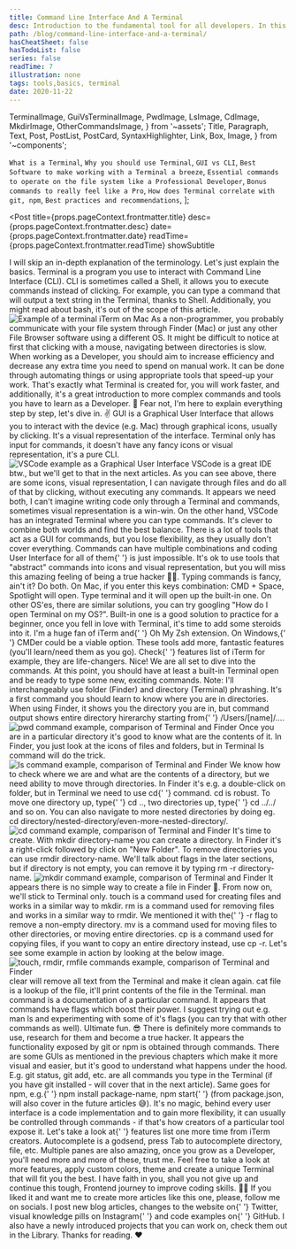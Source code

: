 ```yaml
---
title: Command Line Interface And A Terminal
desc: Introduction to the fundamental tool for all developers. In this article, you'll learn why learning terminal commands is crucial and how does that correlate with other tools such as git or npm. We'll also go through best practices and recommendations.
path: /blog/command-line-interface-and-a-terminal/
hasCheatSheet: false
hasTodoList: false
series: false
readTime: 7
illustration: none
tags: tools,basics, terminal
date: 2020-11-22
---
```


  TerminalImage,
  GuiVsTerminalImage,
  PwdImage,
  LsImage,
  CdImage,
  MkdirImage,
  OtherCommandsImage,
} from '~assets';
  Title,
  Paragraph,
  Text,
  Post,
  PostList,
  PostCard,
  SyntaxHighlighter,
  Link,
  Box,
  Image,
} from '~components';

  `What is a Terminal`,
  `Why you should use Terminal`,
  `GUI vs CLI`,
  `Best Software to make working with a Terminal a breeze`,
  `Essential commands to operate on the file system like a Professional Developer`,
  `Bonus commands to really feel like a Pro`,
  `How does Terminal correlate with git, npm`,
  `Best practices and recommendations`,
];

<Post
  title={props.pageContext.frontmatter.title}
  desc={props.pageContext.frontmatter.desc}
  date={props.pageContext.frontmatter.date}
  readTime={props.pageContext.frontmatter.readTime}
  showSubtitle
>
  <Title level={3}>What You'll Learn</Title>
  <PostList data={whatYouWillLearnPoints} />
  <Paragraph lastParagraph />
  <Title level={3}>What is a Terminal</Title>
  <Paragraph>
    I will skip an in-depth explanation of the terminology. Let's just explain
    the basics.
  </Paragraph>
  <Paragraph>
    Terminal is a program you use to interact with Command Line Interface (CLI).
    CLI is sometimes called a Shell, it allows you to execute commands instead
    of clicking. For example, you can type a command that will output a text
    string in the Terminal, thanks to Shell. Additionally, you might read about
    bash, it's out of the scope of this article.
  </Paragraph>
  <Image
    src={TerminalImage}
    alt="Example of a terminal iTerm on Mac"
    desc={`Example of echo "Hello Terminal" command`}
  />
  <Paragraph lastParagraph />
  <Title level={3}>Why You Should Use Terminal</Title>
  <Paragraph>
    As a non-programmer, you probably communicate with your file system through
    Finder (Mac) or just any other File Browser software using a different OS.
    It might be difficult to notice at first that clicking with a mouse,
    navigating between directories <Text strong>is slow.</Text>
  </Paragraph>
  <Paragraph>
    When working as a Developer, you should aim to increase efficiency and
    decrease any extra time you need to spend on manual work.
  </Paragraph>
  <Paragraph>
    It can be done through automating things or using appropriate tools that
    speed-up your work. That's exactly what Terminal is created for, you will
    work faster, and additionally, it's a great introduction to more complex
    commands and tools you have to learn as a Developer. 🙈
  </Paragraph>
  <Paragraph lastParagraph>
    Fear not, I'm here to explain everything step by step, let's dive in. ✌️
  </Paragraph>
  <Title level={3}>GUI vs CLI</Title>
  <Paragraph>
    GUI is a Graphical User Interface that allows you to interact with the
    device (e.g. Mac) through graphical icons, usually by clicking. It's a
    visual representation of the interface.
  </Paragraph>
  <Paragraph>
    Terminal only has input for commands, it doesn't have any fancy icons or
    visual representation, it's a pure CLI.
  </Paragraph>
  <Image
    src={GuiVsTerminalImage}
    alt="VSCode example as a Graphical User Interface"
    desc="Left - VSCode as a GUI, Right - iTerm Mac Terminal"
  />
  <Paragraph>
    VSCode is a great IDE btw., but we'll get to that in the next articles. As
    you can see above, there are some icons, visual representation, I can
    navigate through files and do all of that by clicking, without executing any
    commands.
  </Paragraph>
  <Paragraph>
    It appears we need both, I can't imagine writing code only through a
    Terminal and commands, sometimes visual representation is a win-win. On the
    other hand, VSCode has an integrated Terminal where you can type commands.
    It's clever to combine both worlds and find the best balance.
  </Paragraph>
  <Paragraph>
    There is a lot of tools that act as a GUI for commands, but you lose
    flexibility, as they usually don't cover everything. Commands can have
    multiple combinations and coding User Interface for all of them{' '}
    <Text strong>is just impossible.</Text>
  </Paragraph>
  <Paragraph lastParagraph>
    It's ok to use tools that "abstract" commands into icons and visual
    representation, but you will miss this amazing feeling of being a true
    hacker 👨‍💻. Typing commands is fancy, ain't it? Do both.
  </Paragraph>
  <Title level={3}>Which Terminal Do I Use?</Title>
  <Paragraph>
    On Mac, if you enter this keys combination: <Text code>CMD + Space</Text>,
    Spotlight will open. Type <Text code>terminal</Text> and it will open up the
    built-in one. On other OS'es, there are similar solutions, you can try
    googling "How do I open Terminal on my OS?".
  </Paragraph>
  <Paragraph>
    Built-in one is a good solution to practice for a beginner, once you fell in
    love with Terminal, it's time to add some steroids into it.
  </Paragraph>
  <Paragraph lastParagraph>
    I'm a huge fan of <Link href="https://iterm2.com/">iTerm</Link> and{' '}
    <Link href="https://ohmyz.sh/">Oh My Zsh</Link> extension. On Windows,{' '}
    <Link href="https://cmder.net/">CMDer</Link> could be a viable option. These
    tools add more, fantastic features (you'll learn/need them as you go). Check{' '}
    <Link href="https://iterm2.com/features.html">features list</Link> of iTerm
    for example, they are life-changers.
  </Paragraph>
  <Title level={3}>Essential Commands</Title>
  <Paragraph>
    Nice! We are all set to dive into the commands. At this point, you should
    have at least a built-in Terminal open and be ready to type some new,
    exciting commands.
  </Paragraph>
  <Paragraph breakParagraph>
    <Text strong>Note:</Text> I'll interchangeably use folder (Finder) and
    directory (Terminal) phrashing.
  </Paragraph>
  <Title level={4} transform="none">
    <Text code>pwd</Text> - print working directory
  </Title>
  <Paragraph>
    It's a first command you should learn to know where you are in directories.
    When using Finder, it shows you the directory you are in, but command output
    shows entire directory hirerarchy starting from{' '}
    <Text code>/Users/[name]/...</Text>.
  </Paragraph>
  <Image
    src={PwdImage}
    alt="pwd command example, comparison of Terminal and Finder"
  />
  <Title level={4} transform="none">
    <Text code>ls</Text> - list
  </Title>
  <Paragraph>
    Once you are in a particular directory it's good to know what are the
    contents of it. In Finder, you just look at the icons of files and folders,
    but in Terminal <Text code>ls</Text> command will do the trick.
  </Paragraph>
  <Image
    src={LsImage}
    alt="ls command example, comparison of Terminal and Finder"
  />
  <Title level={4} transform="none">
    <Text code>cd</Text> - change directory
  </Title>
  <Paragraph>
    We know how to check where we are and what are the contents of a directory,
    but we need ability to move through directories. In Finder it's e.g. a
    double-click on folder, but in Terminal we need to use <Text code>cd</Text>{' '}
    command.
  </Paragraph>
  <Paragraph>
    <Text code>cd</Text> is robust. To move one directory up, type{' '}
    <Text code>cd ..</Text>, two directories up, type{' '}
    <Text code>cd ../../</Text> and so on. You can also navigate to more nested
    directories by doing eg.
    <br />
    <Text code>cd directory/nested-directory/even-more-nested-directory/</Text>.
  </Paragraph>
  <Image
    src={CdImage}
    alt="cd command example, comparison of Terminal and Finder"
  />
  <Title level={4} transform="none">
    <Text code>mkdir</Text> - make directory
  </Title>
  <Paragraph>
    It's time to create. With <Text code>mkdir directory-name</Text> you can
    create a directory. In Finder it's a right-click followed by click on "New
    Folder".
  </Paragraph>
  <Paragraph>
    To remove directories you can use <Text code>rmdir directory-name</Text>.
    We'll talk about flags in the later sections, but if directory is not empty,
    you can remove it by typing <Text code>rm -r directory-name</Text>.
  </Paragraph>
  <Image
    src={MkdirImage}
    alt="mkdir command example, comparison of Terminal and Finder"
  />
  <Title level={4} transform="none">
    <Text code>touch, cp, mv</Text> - other commands
  </Title>
  <Paragraph>
    It appears there is no simple way to create a file in Finder 🤯. From now
    on, we'll stick to Terminal only.
  </Paragraph>
  <Paragraph>
    <Text code>touch</Text> is a command used for creating files and works in a
    similar way to <Text code>mkdir</Text>.
  </Paragraph>
  <Paragraph>
    <Text code>rm</Text> is a command used for removing files and works in a
    similar way to <Text code>rmdir</Text>. We mentioned it with the{' '}
    <Text code>-r</Text> flag to remove a non-empty directory.
  </Paragraph>
  <Paragraph>
    <Text code>mv</Text> is a command used for moving files to other
    directories, or moving entire directories.
  </Paragraph>
  <Paragraph>
    <Text code>cp</Text> is a command used for copying files, if you want to
    copy an entire directory instead, use <Text code>cp -r</Text>.
  </Paragraph>
  <Paragraph>
    Let's see some example in action by looking at the below image.
  </Paragraph>
  <Image
    src={OtherCommandsImage}
    alt="touch, rmdir, rmfile commands example, comparison of Terminal and Finder"
  />
  <Paragraph lastParagraph />
  <Title level={3}>Bonus Commands</Title>
  <Paragraph>
    <Text code>clear</Text> will remove all text from the Terminal and make it
    clean again.
  </Paragraph>
  <Paragraph>
    <Text code>cat file</Text> is a lookup of the file, it'll print contents of
    the file in the Terminal.
  </Paragraph>
  <Paragraph>
    <Text code>man command</Text> is a documentation of a particular command. It
    appears that commands have flags which boost their power. I suggest trying
    out e.g. <Text code>man ls</Text> and experimenting with some of it's flags
    (you can try that with other commands as well). Ultimate fun. 😎
  </Paragraph>
  <Paragraph lastParagraph>
    There is definitely more commands to use, research for them and become a
    true hacker.
  </Paragraph>
  <Title level={3} transform="none">
    Why Do You Need Terminal For git or npm?
  </Title>
  <Paragraph>
    It appears the functionality exposed by git or npm is obtained through
    commands. There are some GUIs as mentioned in the previous chapters which
    make it more visual and easier, but it's good to understand what happens
    under the hood.
  </Paragraph>
  <Paragraph lastParagraph>
    E.g. <Text code>git status</Text>, <Text code>git add</Text>, etc. are all
    commands you type in the Terminal (if you have git installed - will cover
    that in the next article). Same goes for npm, e.g.{' '}
    <Text code>npm install package-name</Text>, <Text code>npm start</Text>{' '}
    (from package.json, will also cover in the future articles 😅). It's no
    magic, behind every user interface is a code implementation and to gain more
    flexibility, it can usually be controlled through commands - if that's how
    creators of a particular tool expose it.
  </Paragraph>
  <Title level={3}>Best Practices And Recommendations</Title>
  <Paragraph>
    Let's take a look at{' '}
    <Link href="https://iterm2.com/features.html">features list</Link> one more
    time from iTerm creators.
  </Paragraph>
  <Paragraph>
    Autocomplete is a godsend, press <Text code>Tab</Text> to autocomplete
    directory, file, etc.
  </Paragraph>
  <Paragraph>
    Multiple panes are also amazing, once you grow as a Developer, you'll need
    more and more of these, trust me.
  </Paragraph>
  <Paragraph lastParagraph>
    Feel free to take a look at more features, apply custom colors, theme and
    create a unique Terminal that will fit you the best.
  </Paragraph>
  <Title level={3}>Closing Notes</Title>
  <Paragraph>
    I have faith in you, shall you not give up and continue this tough, Frontend
    journey to improve coding skills. 🙇‍♂️
  </Paragraph>
  <Paragraph>
    If you liked it and want me to create more articles like this one, please,
    follow me on socials. I post new blog articles, changes to the website on{' '}
    <Link href="https://twitter.com/BigsonDev">Twitter</Link>, visual knowledge
    pills on <Link href="https://www.instagram.com/bigsondev/">Instagram</Link>{' '}
    and code examples on{' '}
    <Link href="https://github.com/bigsondev/knowledge-pills">GitHub</Link>. I
    also have a newly introduced projects that you can work on, check them out
    in the <Link href="https://bigsondev.com/library/">Library</Link>.
  </Paragraph>
  <Paragraph>Thanks for reading. ❤️</Paragraph>
</Post>
